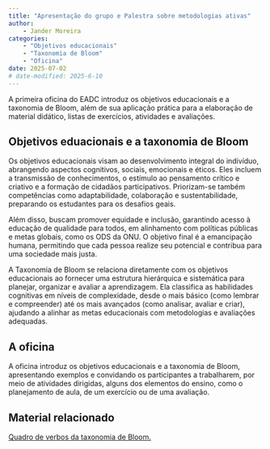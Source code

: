 ```yaml
---
title: "Apresentação do grupo e Palestra sobre metodologias ativas"
author: 
    - Jander Moreira
categories:
    - "Objetivos educacionais"
    - "Taxonomia de Bloom"
    - "Oficina"
date: 2025-07-02
# date-modified: 2025-6-10
---
```


A primeira oficina do EADC introduz os objetivos educacionais e a taxonomia de Bloom, além de sua aplicação prática para a elaboração de material didático, listas de exercícios, atividades e avaliações.

## Objetivos eduacionais e a taxonomia de Bloom

Os objetivos educacionais visam ao desenvolvimento integral do indivíduo, abrangendo aspectos cognitivos, sociais, emocionais e éticos. Eles incluem a transmissão de conhecimentos, o estímulo ao pensamento crítico e criativo e a formação de cidadãos participativos. Priorizam-se também competências como adaptabilidade, colaboração e sustentabilidade, preparando os estudantes para os desafios geais.

Além disso, buscam promover equidade e inclusão, garantindo acesso à educação de qualidade para todos, em alinhamento com políticas públicas e metas globais, como os ODS da ONU. O objetivo final é a emancipação humana, permitindo que cada pessoa realize seu potencial e contribua para uma sociedade mais justa.

A Taxonomia de Bloom se relaciona diretamente com os objetivos educacionais ao fornecer uma estrutura hierárquica e sistemática para planejar, organizar e avaliar a aprendizagem. Ela classifica as habilidades cognitivas em níveis de complexidade, desde o mais básico (como lembrar e compreender) até os mais avançados (como analisar, avaliar e criar), ajudando a alinhar as metas educacionais com metodologias e avaliações adequadas.

## A oficina
A oficina introduz os objetivos educacionais e a taxonomia de Bloom, apresentando exemplos e convidando os participantes a trabalharem, por meio de atividades dirigidas, alguns dos elementos do ensino, como o planejamento de aula, de um exercício ou de uma avaliação.

## Material relacionado

[Quadro de verbos da taxonomia de Bloom.](/material/taxonomia-de-bloom-quadro-de-verbos.qmd)
